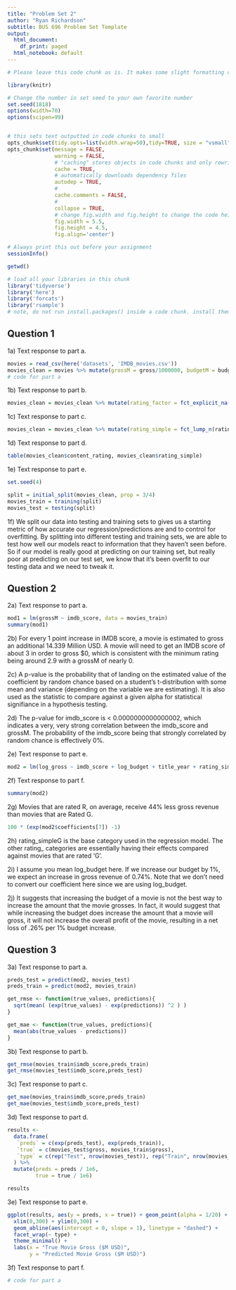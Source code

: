 ```yaml
---
title: "Problem Set 2"
author: "Ryan Richardson"
subtitle: BUS 696 Problem Set Template
output:
  html_document:
    df_print: paged
  html_notebook: default
---
```


```r

# Please leave this code chunk as is. It makes some slight formatting changes to alter the output to be more aesthetically pleasing. 

library(knitr)

# Change the number in set seed to your own favorite number
set.seed(1818)
options(width=70)
options(scipen=99)


# this sets text outputted in code chunks to small
opts_chunk$set(tidy.opts=list(width.wrap=50),tidy=TRUE, size = "vsmall")  
opts_chunk$set(message = FALSE,                                          
               warning = FALSE,
               # "caching" stores objects in code chunks and only rewrites if you change things
               cache = TRUE,                               
               # automatically downloads dependency files
               autodep = TRUE,
               # 
               cache.comments = FALSE,
               # 
               collapse = TRUE,
               # change fig.width and fig.height to change the code height and width by default
               fig.width = 5.5,  
               fig.height = 4.5,
               fig.align='center')


```

```r

# Always print this out before your assignment
sessionInfo()


```

```r
getwd()
```

<!-- ### start answering your problem set here -->
<!-- You may export your homework in either html or pdf, with the former usually being easier. 
     To export or compile your Rmd file: click above on 'Knit' then 'Knit to HTML' -->
<!-- Be sure to submit both your .Rmd file and the compiled .html or .pdf file for full credit -->


```r

# load all your libraries in this chunk 
library('tidyverse')
library('here')
library('forcats')
library('rsample')
# note, do not run install.packages() inside a code chunk. install them in the console outside of a code chunk. 

```



## Question 1

1a) Text response to part a. 

```r

movies = read_csv(here('datasets', 'IMDB_movies.csv'))
movies_clean = movies %>% mutate(grossM = gross/1000000, budgetM = budget/1000000, log_gross = log(gross), log_budget = log(budget))
# code for part a

```



1b) Text response to part b. 

```r

movies_clean = movies_clean %>% mutate(rating_factor = fct_explicit_na(content_rating)) 

```


1c) Text response to part c. 

```r
movies_clean = movies_clean %>% mutate(rating_simple = fct_lump_n(rating_factor, 4)) 
```


1d) Text response to part d. 

```r

table(movies_clean$content_rating, movies_clean$rating_simple)

```


1e) Text response to part e. 

```r

set.seed(4)

split = initial_split(movies_clean, prop = 3/4)
movies_train = training(split)
movies_test = testing(split)

```


1f) We split our data into testing and training sets to gives us a starting metric of how accurate our regression/predictions are and to control for overfitting. By splitting into different testing and training sets, we are able to test how well our models react to information that they haven't seen before. So if our model is really good at predicting on our training set, but really poor at predicting on our test set, we know that it's been overfit to our testing data and we need to tweak it.  



## Question 2

2a) Text response to part a. 

```r

mod1 = lm(grossM ~ imdb_score, data = movies_train)
summary(mod1)
```



2b) For every 1 point increase in IMDB score, a movie is estimated to gross an additional 14.339 Million USD. A movie will need to get an IMDB score of about 3 in order to gross $0, which is consistent with the minimum rating being around 2.9 with a grossM of nearly 0.


2c) A p-value is the probability that of landing on the estimated value of the coefficient by random chance based on a student's t-distribution with some mean and variance (depending on the variable we are estimating). It is also used as the statistic to compare against a given alpha for statistical signifiance in a hypothesis testing.

2d) The p-value for imdb_score is < 0.0000000000000002, which indicates a very, very strong correlation between the imdb_score and grossM. The probability of the imdb_score being that strongly correlated by random chance is effectively 0%.


2e) Text response to part e. 

```r
mod2 = lm(log_gross ~ imdb_score + log_budget + title_year + rating_simple, data = movies_train)

```


2f) Text response to part f. 

```r

summary(mod2)

```

2g) Movies that are rated R, on average, receive 44% less gross revenue than movies that are Rated G.

```r

100 * (exp(mod2$coefficients[7]) -1)

```

2h) rating_simpleG is the base category used in the regression model. The other rating_ categories are essentially having their effects compared against movies that are rated 'G'.

2i) I assume you mean log_budget here. If we increase our budget by 1%, we expect an increase in gross revenue of 0.74%. Note that we don't need to convert our coefficient here since we are using log_budget.


2j) It suggests that increasing the budget of a movie is not the best way to increase the amount that the movie grosses. In fact, it would suggest that while increasing the budget does increase the amount that a movie will gross, it will not increase the overall profit of the movie, resulting in a net loss of .26% per 1% budget increase. 



## Question 3

3a) Text response to part a. 

```r

preds_test = predict(mod2, movies_test)
preds_train = predict(mod2, movies_train)
```

```r
get_rmse <- function(true_values, predictions){
  sqrt(mean( (exp(true_values) - exp(predictions)) ^2 ) )
}

get_mae <- function(true_values, predictions){
  mean(abs(true_values - predictions))
}
```

3b) Text response to part b. 

```r



get_rmse(movies_train$imdb_score,preds_train)
get_rmse(movies_test$imdb_score,preds_test)
```


3c) Text response to part c. 

```r
get_mae(movies_train$imdb_score,preds_train)
get_mae(movies_test$imdb_score,preds_test)

```


3d) Text response to part d. 

```r

results <- 
  data.frame(
   `preds` = c(exp(preds_test), exp(preds_train)),
   `true` = c(movies_test$gross, movies_train$gross),
   `type` = c(rep("Test", nrow(movies_test)), rep("Train", nrow(movies_train)))
  ) %>% 
  mutate(preds = preds / 1e6,
         true = true / 1e6)

results

```


3e) Text response to part e. 

```r

ggplot(results, aes(y = preds, x = true)) + geom_point(alpha = 1/20) + 
  xlim(0,300) + ylim(0,300) + 
  geom_abline(aes(intercept = 0, slope = 1), linetype = "dashed") + 
  facet_wrap(~ type) + 
  theme_minimal() + 
  labs(x = "True Movie Gross ($M USD)", 
       y = "Predicted Movie Gross ($M USD)")

```


3f) Text response to part f. 

```r

# code for part a

```

